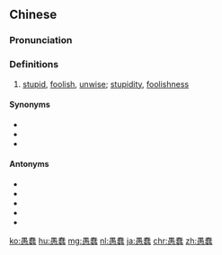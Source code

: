==Chinese==
{{zh-forms}}

===Pronunciation===
{{zh-pron
|m=yúchǔn
|c=jyu4 ceon2
|mn=qz,xm,tw:gû-chhún/zz:gî-chhún/qz,tw:gû-thún
|ma=Zh-yúchun.ogg
|mc=y
|oc=y
|cat=a,n
}}

===Definitions===
{{zh-hanzi}}

# [[stupid]], [[foolish]], [[unwise]]; [[stupidity]], [[foolishness]]
#: {{zh-x|愚蠢 之 人，不足 多 誅。|The '''unwise''' are not worthy of excessive punishment.|CL|ref=Houhanshu}}
#: {{zh-x|你 看 她，大家 都 叫 她「愚蠢 的 老太婆」。|Look at her; everyone calls her "'''stupid''' old hag".}}
#: {{zh-x|他 因為 自己 的 愚蠢，多次 錯過 了 彌補 虧損 的 機會。|Because of his '''stupidity''', he missed multiple opportunities to regain his losses.}}

====Synonyms====
* {{zh-l|痴呆}}
* {{zh-l|愚笨}}
* {{zh-l|愚昧}}

====Antonyms====
* {{zh-l|伶俐}}
* {{zh-l|智慧}}
* {{zh-l|聰明}}
* {{zh-l|聰穎}}
* {{zh-l|穎悟}}

[[ko:愚蠢]]
[[hu:愚蠢]]
[[mg:愚蠢]]
[[nl:愚蠢]]
[[ja:愚蠢]]
[[chr:愚蠢]]
[[zh:愚蠢]]